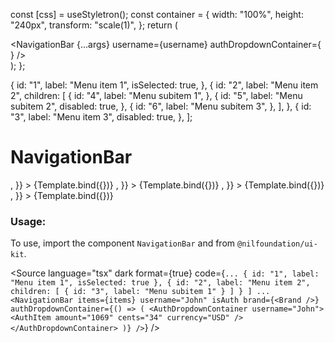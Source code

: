 
<Meta title="Navigation/Navigation Bar" component={NavigationBar} />

  const [css] = useStyletron();
  const container = {
    width: "100%",
    height: "240px",
    transform: "scale(1)",
  };
  return (
    <div className={css(container)}>
      <NavigationBar
        {...args}
        username={username}
        authDropdownContainer={
          <AuthDropdownContainer username={username}>
            <AuthItem amount="1069" cents="34" currency="USD" />
          </AuthDropdownContainer>
        }
      />
    </div>
  );
};

  {
    id: "1",
    label: "Menu item 1",
    isSelected: true,
  },
  {
    id: "2",
    label: "Menu item 2",
    children: [
      {
        id: "4",
        label: "Menu subitem 1",
      },
      {
        id: "5",
        label: "Menu subitem 2",
        disabled: true,
      },
      {
        id: "6",
        label: "Menu subitem 3",
      },
    ],
  },
  {
    id: "3",
    label: "Menu item 3",
    disabled: true,
  },
];

# NavigationBar

<Canvas isColumn>
  <Story
    name="Base"
    args={{
      items,
      username: "John",
      isAuth: false,
      brand: <Brand />,
    }}
  >
    {Template.bind({})}
  </Story>
  <Story
    name="Auth"
    args={{
      items,
      username: "John",
      isAuth: true,
      brand: <Brand />,
    }}
  >
    {Template.bind({})}
  </Story>
  <Story
    name="Without Username"
    args={{
      items,
      isAuth: true,
      brand: <Brand />,
    }}
  >
    {Template.bind({})}
  </Story>
  <Story
    name="Without Auth Widget"
    args={{
      items,
      username: "John",
      noLogin: true,
      brand: <Brand />,
    }}
  >
    {Template.bind({})}
  </Story>
</Canvas>

<ArgsTable of={NavigationBar} />

### Usage:

To use, import the component `NavigationBar` and from `@nilfoundation/ui-kit`.

<Source
  language="tsx"
  dark
  format={true}
  code={`
        ...
          {
            id: "1",
            label: "Menu item 1",
            isSelected: true
          },
          {
          id: "2",
          label: "Menu item 2",
          children: [
              {
              id: "3",
              label: "Menu subitem 1"
              }
            ]
          }
        ]
        ...
        <NavigationBar
            items={items}
            username="John"
            isAuth
            brand={<Brand />}
            authDropdownContainer={() => (
              <AuthDropdownContainer username="John">
                <AuthItem amount="1069" cents="34" currency="USD" />
              </AuthDropdownContainer>
            )}
        />
  `}
/>
